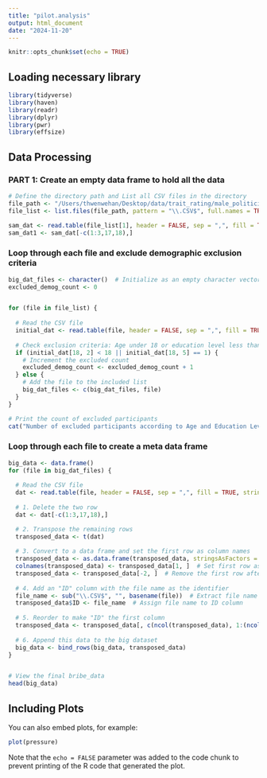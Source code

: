 ```yaml
---
title: "pilot.analysis"
output: html_document
date: "2024-11-20"
---
```


```r
knitr::opts_chunk$set(echo = TRUE)
```

## Loading necessary library
```r
library(tidyverse)
library(haven)
library(readr)
library(dplyr)
library(pwr)
library(effsize)
```
## Data Processing 

### PART 1: Create an empty data frame to hold all the data
```r
# Define the directory path and List all CSV files in the directory
file_path <- "/Users/thwenwehan/Desktop/data/trait_rating/male_politician/Data_118_2missing"
file_list <- list.files(file_path, pattern = "\\.CSV$", full.names = TRUE)
```


```r
sam_dat <- read.table(file_list[1], header = FALSE, sep = ",", fill = TRUE, stringsAsFactors = FALSE)
sam_dat1 <- sam_dat[-c(1:3,17,18),]
```


### Loop through each file and exclude demographic exclusion criteria
```r
big_dat_files <- character()  # Initialize as an empty character vector
excluded_demog_count <- 0


for (file in file_list) {
  
  # Read the CSV file
  initial_dat <- read.table(file, header = FALSE, sep = ",", fill = TRUE, stringsAsFactors = FALSE)
  
  # Check exclusion criteria: Age under 18 or education level less than high school
  if (initial_dat[18, 2] < 18 || initial_dat[18, 5] == 1) {
    # Increment the excluded count
    excluded_demog_count <- excluded_demog_count + 1
  } else {
    # Add the file to the included list
    big_dat_files <- c(big_dat_files, file)
  }
}

# Print the count of excluded participants
cat("Number of excluded participants according to Age and Education Level:", excluded_demog_count, "\n")
```
    
### Loop through each file to create a meta data frame
```r
big_data <- data.frame()
for (file in big_dat_files) {
  
  # Read the CSV file
  dat <- read.table(file, header = FALSE, sep = ",", fill = TRUE, stringsAsFactors = FALSE)
  
  # 1. Delete the two row
  dat <- dat[-c(1:3,17,18),]

  # 2. Transpose the remaining rows
  transposed_data <- t(dat)
    
  # 3. Convert to a data frame and set the first row as column names
  transposed_data <- as.data.frame(transposed_data, stringsAsFactors = FALSE)
  colnames(transposed_data) <- transposed_data[1, ]  # Set first row as column names
  transposed_data <- transposed_data[-2, ]  # Remove the first row after setting as header
  
  # 4. Add an "ID" column with the file name as the identifier
  file_name <- sub("\\.CSV$", "", basename(file))  # Extract file name without extension
  transposed_data$ID <- file_name  # Assign file name to ID column
    
  # 5. Reorder to make "ID" the first column
  transposed_data <- transposed_data[, c(ncol(transposed_data), 1:(ncol(transposed_data) - 1))]
    
  # 6. Append this data to the big dataset
  big_data <- bind_rows(big_data, transposed_data)
}


# View the final bribe_data
head(big_data)
```




## Including Plots

You can also embed plots, for example:

```r
plot(pressure)
```

Note that the `echo = FALSE` parameter was added to the code chunk to prevent printing of the R code that generated the plot.
